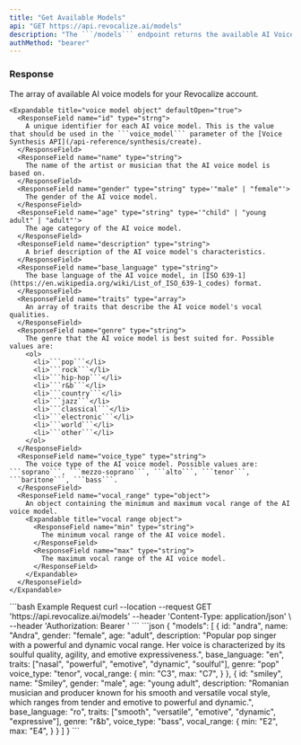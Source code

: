 ```yaml
---
title: "Get Available Models"
api: "GET https://api.revocalize.ai/models"
description: "The ```/models``` endpoint returns the available AI Voice Models for your Revocalize account. Any of the available models can be used in the [Voice Synthesis API](/api-reference/synthesis/create) to create audio generations."
authMethod: "bearer"
---
```



### Response

<ResponseField name="models" type="array">
  The array of available AI voice models for your Revocalize account.
    
    <Expandable title="voice model object" defaultOpen="true">
      <ResponseField name="id" type="strng">
        A unique identifier for each AI voice model. This is the value that should be used in the ```voice_model``` parameter of the [Voice Synthesis API](/api-reference/synthesis/create).
      </ResponseField>
      <ResponseField name="name" type="string">
        The name of the artist or musician that the AI voice model is based on.
      </ResponseField>
      <ResponseField name="gender" type="string" type='"male" | "female"'>
        The gender of the AI voice model. 
      </ResponseField>
      <ResponseField name="age" type="string" type='"child" | "young adult" | "adult"'>
        The age category of the AI voice model.
      </ResponseField>
      <ResponseField name="description" type="string">
        A brief description of the AI voice model's characteristics.
      </ResponseField>
      <ResponseField name="base_language" type="string">
        The base language of the AI voice model, in [ISO 639-1](https://en.wikipedia.org/wiki/List_of_ISO_639-1_codes) format.
      </ResponseField>
      <ResponseField name="traits" type="array">
        An array of traits that describe the AI voice model's vocal qualities.
      </ResponseField>
      <ResponseField name="genre" type="string">
        The genre that the AI voice model is best suited for. Possible values are: 
        <ol>
          <li>```pop```</li>
          <li>```rock```</li>
          <li>```hip-hop```</li>
          <li>```r&b```</li>
          <li>```country```</li>
          <li>```jazz```</li>
          <li>```classical```</li>
          <li>```electronic```</li>
          <li>```world```</li>
          <li>```other```</li>
        </ol>
      </ResponseField>
      <ResponseField name="voice_type" type="string">
        The voice type of the AI voice model. Possible values are: ```soprano```, ```mezzo-soprano```, ```alto```, ```tenor```, ```baritone```, ```bass```.
      </ResponseField>
      <ResponseField name="vocal_range" type="object">
        An object containing the minimum and maximum vocal range of the AI voice model.
        <Expandable title="vocal range object">
          <ResponseField name="min" type="string">
            The minimum vocal range of the AI voice model.
          </ResponseField>
          <ResponseField name="max" type="string">
            The maximum vocal range of the AI voice model.
          </ResponseField>
        </Expandable>
      </ResponseField>
    </Expandable>


</ResponseField>

<RequestExample>
```bash Example Request
curl --location --request GET 'https://api.revocalize.ai/models'
--header 'Content-Type: application/json' \
--header 'Authorization: Bearer <token>'
```
</RequestExample> 

<ResponseExample>
```json
{
  "models": [
    {
      id: "andra",
      name: "Andra",
      gender: "female",
      age: "adult",
      description: "Popular pop singer with a powerful and dynamic vocal range. Her voice is characterized by its soulful quality, agility, and emotive expressiveness.",
      base_language: "en",
      traits: ["nasal", "powerful", "emotive", "dynamic", "soulful"],
      genre: "pop"
      voice_type: "tenor",
      vocal_range: {
        min: "C3",
        max: "C7",
      }
    },
    {
      id: "smiley",
      name: "Smiley",
      gender: "male",
      age: "young adult",
      description: "Romanian musician and producer known for his smooth and versatile vocal style, which ranges from tender and emotive to powerful and dynamic.",
      base_language: "ro",
      traits: ["smooth", "versatile", "emotive", "dynamic", "expressive"],
      genre: "r&b",
      voice_type: "bass",
      vocal_range: {
        min: "E2",
        max: "E4",
      }
    }
  ]
}
```
</ResponseExample> 
